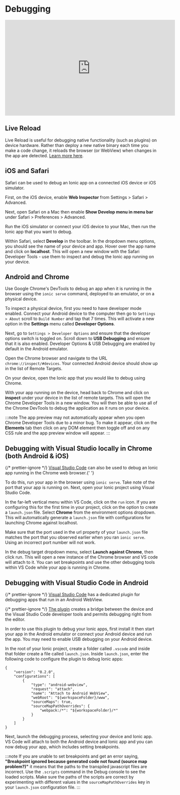 # Debugging

<iframe
  width="560"
  height="315"
  src="https://www.youtube.com/embed/akh6V6Yw1lw"
  frameBorder="0"
  allow="accelerometer; autoplay; encrypted-media; gyroscope; picture-in-picture"
  allowFullScreen
></iframe>

## Live Reload

Live Reload is useful for debugging native functionality (such as plugins) on device hardware. Rather than deploy a new native binary each time you make a code change, it reloads the browser (or WebView) when changes in the app are detected. [Learn more here](../cli/livereload.md).

## iOS and Safari

Safari can be used to debug an Ionic app on a connected iOS device or iOS simulator.

First, on the iOS device, enable **Web Inspector** from Settings > Safari > Advanced.

Next, open Safari on a Mac then enable **Show Develop menu in menu bar** under Safari > Preferences > Advanced.

Run the iOS simulator or connect your iOS device to your Mac, then run the Ionic app that you want to debug.

Within Safari, select **Develop** in the toolbar. In the dropdown menu options, you should see the name of your device and app. Hover over the app name and click on **localhost**. This will open a new window with the Safari Developer Tools - use them to inspect and debug the Ionic app running on your device.

## Android and Chrome

Use Google Chrome's DevTools to debug an app when it is running in the browser using the `ionic serve` command, deployed to an emulator, or on a physical device.

To inspect a physical device, first you need to have developer mode enabled. Connect your Android device to the computer then go to `Settings > About` scroll to `Build Number` and tap that 7 times. This will activate a new option in the **Settings** menu called **Developer Options**.

Next, go to `Settings > Developer Options` and ensure that the developer options switch is toggled on. Scroll down to **USB Debugging** and ensure that it is also enabled. Developer Options & USB Debugging are enabled by default in the Android emulator.

Open the Chrome browser and navigate to the URL `chrome://inspect/#devices`. Your connected Android device should show up in the list of Remote Targets.

On your device, open the Ionic app that you would like to debug using Chrome.

With your app running on the device, head back to Chrome and click on **inspect** under your device in the list of remote targets. This will open the Chrome Developer Tools in a new window. You will then be able to use all of the Chrome DevTools to debug the application as it runs on your device.

:::note
The app preview may not automatically appear when you open Chrome Developer Tools due to a minor bug. To make it appear, click on the **Elements** tab then click on any DOM element then toggle off and on any CSS rule and the app preview window will appear.
:::

## Debugging with Visual Studio locally in Chrome (both Android & iOS)

{/* prettier-ignore */}
<a href="https://code.visualstudio.com/" target="_blank">Visual Studio Code</a> can also be used to debug an Ionic app running in the Chrome web browser.{' '}

To do this, run your app in the browser using `ionic serve`. Take note of the port that your app is running on. Next, open your Ionic project using Visual Studio Code.

In the far-left vertical menu within VS Code, click on the `run` icon. If you are configuring this for the first time in your project, click on the option to create a `launch.json` file. Select **Chrome** from the environment options dropdown. This will automatically generate a `launch.json` file with configurations for launching Chrome against localhost.

Make sure that the port used in the url property of your `launch.json` file matches the port that you observed earlier when you ran `ionic serve`. Using an incorrect port number will not work.

In the debug target dropdown menu, select **Launch against Chrome**, then click run. This will open a new instance of the Chrome browser and VS code will attach to it. You can set breakpoints and use the other debugging tools within VS Code while your app is running in Chrome.

## Debugging with Visual Studio Code in Android

{/* prettier-ignore */}
<a href="https://code.visualstudio.com/" target="_blank">Visual Studio Code</a> has a dedicated plugin for debugging apps that run in an Android WebView.

{/* prettier-ignore */}
<a href="https://marketplace.visualstudio.com/items?itemName=mpotthoff.vscode-android-webview-debug" target="_blank">The plugin</a> creates a bridge between the device and the Visual Studio Code developer tools and permits debugging right from the
editor.

In order to use this plugin to debug your Ionic apps, first install it then start your app in the Android emulator or connect your Android device and run the app. You may need to enable USB debugging on your Android device.

In the root of your Ionic project, create a folder called `.vscode` and inside that folder create a file called `launch.json`. Inside `launch.json`, enter the following code to configure the plugin to debug Ionic apps:

```
{
    "version": "0.2.0",
    "configurations": [
        {
            "type": "android-webview",
            "request": "attach",
            "name": "Attach to Android WebView",
            "webRoot": "${workspaceFolder}/www",
            "sourceMaps": true,
            "sourceMapPathOverrides": {
                "webpack:/*": "${workspaceFolder}/*"
            }
        }
    ]
}
```

Next, launch the debugging process, selecting your device and Ionic app. VS Code will attach to both the Android device and Ionic app and you can now debug your app, which includes setting breakpoints.

:::note
If you are unable to set breakpoints and get an error saying, **"Breakpoint ignored because generated code not found (source map problem?)"** it means that the paths to the transpiled javascript files are incorrect. Use the `.scripts` command in the Debug console to see the loaded scripts. Make sure the paths of the scripts are correct by experimenting with different values in the `sourceMapPathOverrides` key in your `launch.json` configuration file.
:::
